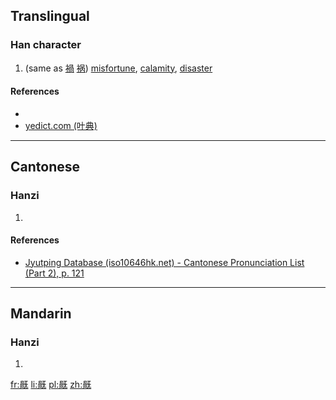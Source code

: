 ==Translingual==

===Han character===
{{Han char|rn=71|rad=无|as=09|sn=13|four=|canj=BBMVU|ids=⿰咼旡}}

# (same as [[禍]] [[祸]]) [[misfortune]], [[calamity]], [[disaster]]

====References====
* {{Han ref|kx=0485.350|dkj=13730|dj=0848.120|hdz=21148.070|uh=65E4|ud=26084}}
*[http://yedict.com/htm/65/65E4.htm yedict.com (叶典)]

----

==Cantonese==

===Hanzi===
{{yue-hanzi|jyut=[[wo6]]|y=wo6}}

# {{defn|lang=yue|sort=无09}}

====References====
*[http://www.iso10646hk.net/jp/document/download.jsp Jyutping Database (iso10646hk.net) - Cantonese Pronunciation List (Part 2), p. 121]

----

==Mandarin==

===Hanzi===
{{cmn-hanzi|pin=[[huò]] ([[huo4]])|wg=huo<sup>4</sup>}}

# {{defn|lang=cmn|sort=无09}}

[[fr:旤]]
[[li:旤]]
[[pl:旤]]
[[zh:旤]]